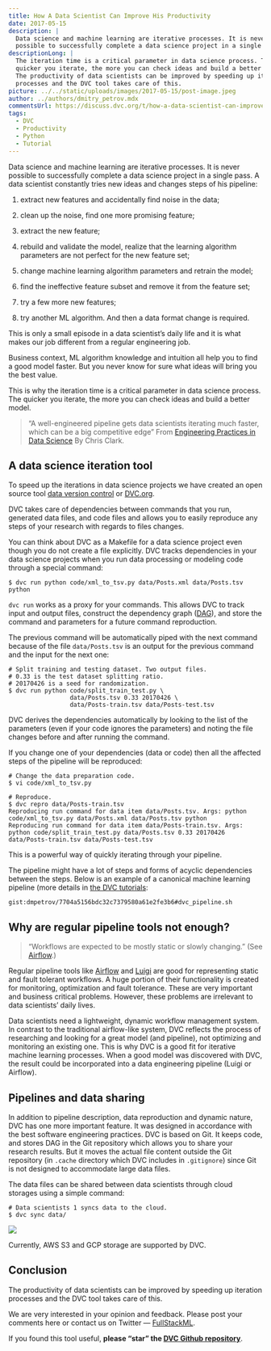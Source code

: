 ```yaml
---
title: How A Data Scientist Can Improve His Productivity
date: 2017-05-15
description: |
  Data science and machine learning are iterative processes. It is never
  possible to successfully complete a data science project in a single pass.
descriptionLong: |
  The iteration time is a critical parameter in data science process. The
  quicker you iterate, the more you can check ideas and build a better model.
  The productivity of data scientists can be improved by speeding up iteration
  processes and the DVC tool takes care of this.
picture: ../../static/uploads/images/2017-05-15/post-image.jpeg
author: ../authors/dmitry_petrov.mdx
commentsUrl: https://discuss.dvc.org/t/how-a-data-scientist-can-improve-their-productivity/301
tags:
  - DVC
  - Productivity
  - Python
  - Tutorial
---
```


Data science and machine learning are iterative processes. It is never possible
to successfully complete a data science project in a single pass. A data
scientist constantly tries new ideas and changes steps of his pipeline:

1. extract new features and accidentally find noise in the data;

2. clean up the noise, find one more promising feature;

3. extract the new feature;

4. rebuild and validate the model, realize that the learning algorithm
   parameters are not perfect for the new feature set;

5. change machine learning algorithm parameters and retrain the model;

6. find the ineffective feature subset and remove it from the feature set;

7. try a few more new features;

8. try another ML algorithm. And then a data format change is required.

This is only a small episode in a data scientist’s daily life and it is what
makes our job different from a regular engineering job.

Business context, ML algorithm knowledge and intuition all help you to find a
good model faster. But you never know for sure what ideas will bring you the
best value.

This is why the iteration time is a critical parameter in data science process.
The quicker you iterate, the more you can check ideas and build a better model.

> “A well-engineered pipeline gets data scientists iterating much faster, which
> can be a big competitive edge” From
> [Engineering Practices in Data Science](http://blog.untrod.com/2012/10/engineering-practices-in-data-science.html)
> By Chris Clark.

## A data science iteration tool

To speed up the iterations in data science projects we have created an open
source tool [data version control](http://dvc.org) or [DVC.org](http://dvc.org).

DVC takes care of dependencies between commands that you run, generated data
files, and code files and allows you to easily reproduce any steps of your
research with regards to files changes.

You can think about DVC as a Makefile for a data science project even though you
do not create a file explicitly. DVC tracks dependencies in your data science
projects when you run data processing or modeling code through a special
command:

```dvc
$ dvc run python code/xml_to_tsv.py data/Posts.xml data/Posts.tsv python
```

`dvc run` works as a proxy for your commands. This allows DVC to track input and
output files, construct the dependency graph
([DAG](https://en.wikipedia.org/wiki/Directed_acyclic_graph)), and store the
command and parameters for a future command reproduction.

The previous command will be automatically piped with the next command because
of the file `data/Posts.tsv` is an output for the previous command and the input
for the next one:

```dvc
# Split training and testing dataset. Two output files.
# 0.33 is the test dataset splitting ratio.
# 20170426 is a seed for randomization.
$ dvc run python code/split_train_test.py \
                 data/Posts.tsv 0.33 20170426 \
                 data/Posts-train.tsv data/Posts-test.tsv
```

DVC derives the dependencies automatically by looking to the list of the
parameters (even if your code ignores the parameters) and noting the file
changes before and after running the command.

If you change one of your dependencies (data or code) then all the affected
steps of the pipeline will be reproduced:

```dvc
# Change the data preparation code.
$ vi code/xml_to_tsv.py

# Reproduce.
$ dvc repro data/Posts-train.tsv
Reproducing run command for data item data/Posts.tsv. Args: python code/xml_to_tsv.py data/Posts.xml data/Posts.tsv python
Reproducing run command for data item data/Posts-train.tsv. Args: python code/split_train_test.py data/Posts.tsv 0.33 20170426 data/Posts-train.tsv data/Posts-test.tsv
```

This is a powerful way of quickly iterating through your pipeline.

The pipeline might have a lot of steps and forms of acyclic dependencies between
the steps. Below is an example of a canonical machine learning pipeline (more
details in [the DVC tutorials](https://dvc.org/doc/tutorials):

`gist:dmpetrov/7704a5156bdc32c7379580a61e2fe3b6#dvc_pipeline.sh`

## Why are regular pipeline tools not enough?

> “Workflows are expected to be mostly static or slowly changing.” (See
> [Airflow](https://airflow.incubator.apache.org/).)

Regular pipeline tools like [Airflow](http://airflow.incubator.apache.org) and
[Luigi](https://github.com/spotify/luigi) are good for representing static and
fault tolerant workflows. A huge portion of their functionality is created for
monitoring, optimization and fault tolerance. These are very important and
business critical problems. However, these problems are irrelevant to data
scientists’ daily lives.

Data scientists need a lightweight, dynamic workflow management system. In
contrast to the traditional airflow-like system, DVC reflects the process of
researching and looking for a great model (and pipeline), not optimizing and
monitoring an existing one. This is why DVC is a good fit for iterative machine
learning processes. When a good model was discovered with DVC, the result could
be incorporated into a data engineering pipeline (Luigi or Airflow).

## Pipelines and data sharing

In addition to pipeline description, data reproduction and dynamic nature, DVC
has one more important feature. It was designed in accordance with the best
software engineering practices. DVC is based on Git. It keeps code, and stores
DAG in the Git repository which allows you to share your research results. But
it moves the actual file content outside the Git repository (in `.cache`
directory which DVC includes in `.gitignore`) since Git is not designed to
accommodate large data files.

The data files can be shared between data scientists through cloud storages
using a simple command:

```dvc
# Data scientists 1 syncs data to the cloud.
$ dvc sync data/
```

![](/uploads/images/2017-05-15/git-server-or-github.jpeg)

Currently, AWS S3 and GCP storage are supported by DVC.

## Conclusion

The productivity of data scientists can be improved by speeding up iteration
processes and the DVC tool takes care of this.

We are very interested in your opinion and feedback. Please post your comments
here or contact us on Twitter — [FullStackML](https://twitter.com/FullStackML).

If you found this tool useful, **please “star” the
[DVC Github repository](https://github.com/iterative/dvc)**.
